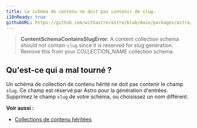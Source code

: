 ```yaml
---
title: Le schéma de contenu ne doit pas contenir de slug.
i18nReady: true
githubURL: https://github.com/withastro/astro/blob/main/packages/astro/src/core/errors/errors-data.ts
---
```


> **ContentSchemaContainsSlugError**: A content collection schema should not contain `slug` since it is reserved for slug generation. Remove this from your COLLECTION_NAME collection schema.

## Qu'est-ce qui a mal tourné ?
Un schéma de collection de contenu hérité ne doit pas contenir le champ `slug`. Ce champ est réservé par Astro pour la génération d'entrées. Supprimez le champ `slug` de votre schéma, ou choisissez un nom différent.

**Voir aussi :**
-  [Collections de contenu héritées](/fr/guides/upgrade-to/v5/#updating-existing-collections)
